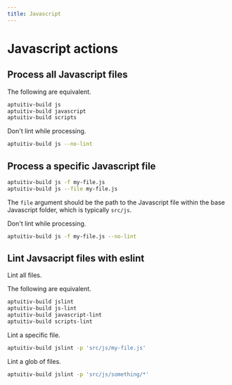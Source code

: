 ```yaml
---
title: Javascript
---
```


# Javascript actions

## Process all Javascript files

The following are equivalent.

```bash
aptuitiv-build js
aptuitiv-build javascript
aptuitiv-build scripts
```

Don't lint while processing.

```bash
aptuitiv-build js --no-lint
```

## Process a specific Javascript file

```bash
aptuitiv-build js -f my-file.js
aptuitiv-build js --file my-file.js
```

The `file` argument should be the path to the Javascript file within the base Javascript folder, which is typically `src/js`.

Don't lint while processing.

```bash
aptuitiv-build js -f my-file.js --no-lint
```

## Lint Javsacript files with eslint

Lint all files.

The following are equivalent.

```bash
aptuitiv-build jslint
aptuitiv-build js-lint
aptuitiv-build javascript-lint
aptuitiv-build scripts-lint
```

Lint a specific file.

```bash
aptuitiv-build jslint -p 'src/js/my-file.js'
```

Lint a glob of files.

```bash
aptuitiv-build jslint -p 'src/js/something/*'
```
